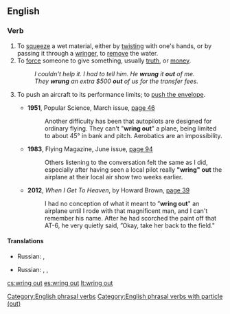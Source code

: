 ==English==

===Verb===
{{en-verb|wrings out|wringing out|wrung out|head=[[wring]] [[out]]}}

# To [[squeeze]] a wet material, either by [[twist|twisting]] with one's hands, or by passing it through a [[wringer]], to [[remove]] the water.
# To [[force]] someone to give something, usually [[truth]], or [[money]].
#: ''I couldn't help it. I had to tell him. He '''wrung''' it '''out''' of me.''
#: ''They '''wrung''' an extra $500 '''out''' of us for the transfer fees.''
# {{lb|en|aviation}} To push an aircraft to its performance limits; to [[push the envelope]].
#* '''1951''', Popular Science, March issue, [http://books.google.ru/books?id=JyEDAAAAMBAJ&lpg=RA1-PA46&ots=ygOwz-VwqE&dq=%22wring%20out%22%20the%20plane&hl=ru&pg=RA1-PA46#v=onepage&q=%22wring%20out%22%20the%20plane&f=false page 46]
#*: Another difficulty has been that autopilots are designed for ordinary flying. They can't "'''wring out'''" a plane, being limited to about 45° in bank and pitch. Aerobatics are an impossibility.
#* '''1983''', Flying Magazine, June issue, [http://books.google.ru/books?id=5rliW6onKxAC&lpg=PA94&ots=txkzgN4IP8&dq=%22wring%20out%22%20airplane&pg=PA94#v=onepage&q=%22wring%20out%22%20airplane&f=false page 94]
#*: Others listening to the conversation felt the same as I did, especially after having seen a local pilot really '''"wring" out''' the airplane at their local air show two weeks earlier.
#* '''2012''', ''When I Get To Heaven'', by Howard Brown, [http://books.google.ru/books?id=u1IVMDhJT68C&lpg=PA39&ots=2lyO3wr679&dq=%22wring%20out%22%20airplane&pg=PA39#v=onepage&q=%22wring%20out%22%20airplane&f=false page 39]
#*: I had no conception of what it meant to ”'''wring out'''" an airplane until I rode with that magnificent man, and I can't remember his name. After he had scorched the paint off that AT-6, he very quietly said, ”Okay, take her back to the field."

====Translations====
{{trans-top|to remove liquid by squeezing}}
* Russian: {{t+|ru|выжима́ть|impf}}, {{t+|ru|вы́жать|pf}}
{{trans-mid}}
{{trans-bottom}}

{{trans-top|to force to give something}}
* Russian: {{t+|ru|выжима́ть}}, {{t+|ru|вымога́ть}}, {{t+|ru|отжима́ть|n}}
{{trans-mid}}
{{trans-bottom}}

[[Category:English phrasal verbs]]
[[Category:English phrasal verbs with particle (out)]]

[[cs:wring out]]
[[es:wring out]]
[[lt:wring out]]